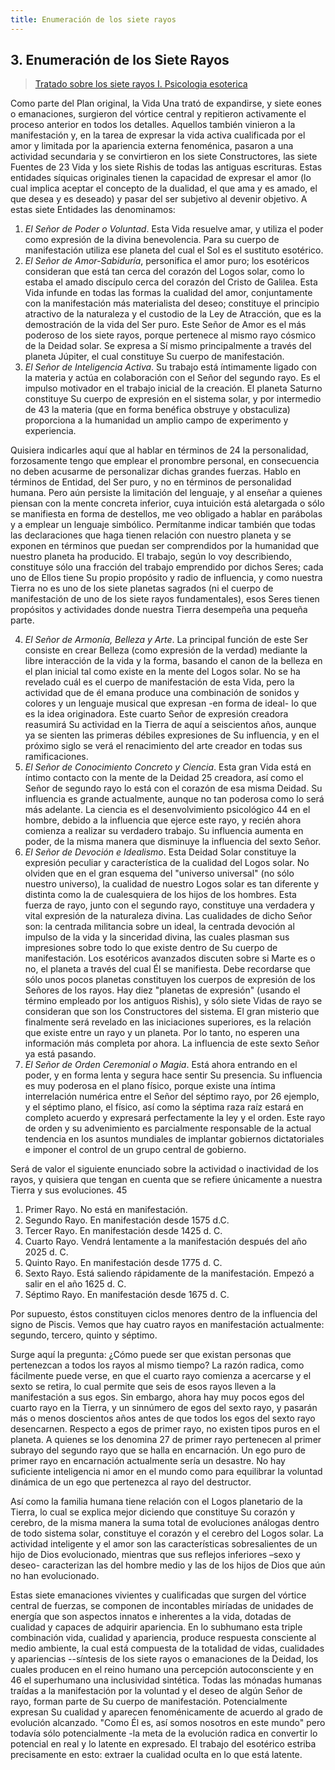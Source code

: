 ```yaml
---
title: Enumeración de los siete rayos
---
```


## 3. Enumeración de los Siete Rayos

> [Tratado sobre los siete rayos I. Psicologia esoterica](/tratado-sobre-los-siete-rayos-I/introduccion#3-enumeración-de-los-siete-rayos)

Como parte del Plan original, la Vida Una trató de expandirse, y siete eones o emanaciones, surgieron del vórtice central y repitieron activamente el proceso anterior en todos los detalles. Aquellos también vinieron a la manifestación y, en la tarea de expresar la vida activa cualificada por el amor y limitada por la apariencia externa fenoménica, pasaron a una actividad secundaria y se convirtieron en los siete Constructores, las siete Fuentes de <Pin lang="en">23</Pin> Vida y los siete Rishis de todas las antiguas escrituras. Estas entidades síquicas originales tienen la capacidad de expresar el amor (lo cual implica aceptar el concepto de la dualidad, el que ama y es amado, el que desea y es deseado) y pasar del ser subjetivo al devenir objetivo. A estas siete Entidades las denominamos:

1. *El Señor de Poder o Voluntad*. Esta Vida resuelve amar, y utiliza el poder como expresión de la divina benevolencia. Para su cuerpo de manifestación utiliza ese planeta del cual el Sol es el sustituto esotérico.
2. *El Señor de Amor-Sabiduría*, personifica el amor puro; los esotéricos consideran que está tan cerca del corazón del Logos solar, como lo estaba el amado discípulo cerca del corazón del Cristo de Galilea. Esta Vida infunde en todas las formas la cualidad del amor, conjuntamente con la manifestación más materialista del deseo; constituye el principio atractivo de la naturaleza y el custodio de la Ley de Atracción, que es la demostración de la vida del Ser puro. Este Señor de Amor es el más poderoso de los siete rayos, porque pertenece al mismo rayo cósmico de la Deidad solar. Se expresa a Sí mismo principalmente a través del planeta Júpiter, el cual constituye Su cuerpo de manifestación.
3. *El Señor de Inteligencia Activa*. Su trabajo está íntimamente ligado con la materia y actúa en colaboración con el Señor del segundo rayo. Es el impulso motivador en el trabajo inicial de la creación. El planeta Saturno constituye Su cuerpo de expresión en el sistema solar, y por intermedio de <Pin lang="es">43</Pin> la materia (que en forma benéfica obstruye y obstaculiza) proporciona a la humanidad un amplio campo de experimento y experiencia.

Quisiera indicarles aquí que al hablar en términos de <Pin lang="en">24</Pin> la personalidad, forzosamente tengo que emplear el pronombre personal, en consecuencia no deben acusarme de personalizar dichas grandes fuerzas. Hablo en términos de Entidad, del Ser puro, y no en términos de personalidad humana. Pero aún persiste la limitación del lenguaje, y al enseñar a quienes piensan con la mente concreta inferior, cuya intuición está aletargada o sólo se manifiesta en forma de destellos, me veo obligado a hablar en parábolas y a emplear un lenguaje simbólico. Permítanme indicar también que todas las declaraciones que haga tienen relación con nuestro planeta y se exponen en términos que puedan ser comprendidos por la humanidad que nuestro planeta ha producido. El trabajo, según lo voy describiendo, constituye sólo una fracción del trabajo emprendido por dichos Seres; cada uno de Ellos tiene Su propio propósito y radio de influencia, y como nuestra Tierra no es uno de los siete planetas sagrados (ni el cuerpo de manifestación de uno de los siete rayos fundamentales), esos Seres tienen propósitos y actividades donde nuestra Tierra desempeña una pequeña parte.

4. *El Señor de Armonía, Belleza y Arte*. La principal función de este Ser consiste en crear Belleza (como expresión de la verdad) mediante la libre interacción de la vida y la forma, basando el canon de la belleza en el plan inicial tal como existe en la mente del Logos solar. No se ha revelado cuál es el cuerpo de manifestación de esta Vida, pero la actividad que de él emana produce una combinación de sonidos y colores y un lenguaje musical que expresan -en forma de ideal- lo que es la idea originadora. Este cuarto Señor de expresión creadora reasumirá Su actividad en la Tierra de aquí a seiscientos años, aunque ya se sienten las primeras débiles expresiones de Su influencia, y en el próximo siglo se verá el renacimiento del arte creador en todas sus ramificaciones.
5. *El Señor de Conocimiento Concreto y Ciencia*. Esta gran Vida está en íntimo contacto con la mente de la Deidad <Pin lang="en">25</Pin> creadora, así como el Señor de segundo rayo lo está con el corazón de esa misma Deidad. Su influencia es grande actualmente, aunque no tan poderosa como lo será más adelante. La ciencia es el desenvolvimiento psicológico <Pin lang="es">44</Pin> en el hombre, debido a la influencia que ejerce este rayo, y recién ahora comienza a realizar su verdadero trabajo. Su influencia aumenta en poder, de la misma manera que disminuye la influencia del sexto Señor.
6. *El Señor de Devoción e Idealismo*. Esta Deidad Solar constituye la expresión peculiar y característica de la cualidad del Logos solar. No olviden que en el gran esquema del "universo universal" (no sólo nuestro universo), la cualidad de nuestro Logos solar es tan diferente y distinta como la de cualesquiera de los hijos de los hombres. Esta fuerza de rayo, junto con el segundo rayo, constituye una verdadera y vital expresión de la naturaleza divina. Las cualidades de dicho Señor son: la centrada militancia sobre un ideal, la centrada devoción al impulso de la vida y la sinceridad divina, las cuales plasman sus impresiones sobre todo lo que existe dentro de Su cuerpo de manifestación. Los esotéricos avanzados discuten sobre si Marte es o no, el planeta a través del cual Él se manifiesta. Debe recordarse que sólo unos pocos planetas constituyen los cuerpos de expresión de los Señores de los rayos. Hay diez "planetas de expresión" (usando el término empleado por los antiguos Rishis), y sólo siete Vidas de rayo se consideran que son los Constructores del sistema. El gran misterio que finalmente será revelado en las iniciaciones superiores, es la relación que existe entre un rayo y un planeta. Por lo tanto, no esperen una información más completa por ahora. La influencia de este sexto Señor ya está pasando.
7. *El Señor de Orden Ceremonial o Magia*. Está ahora entrando en el poder, y en forma lenta y segura hace sentir Su presencia. Su influencia es muy poderosa en el plano físico, porque existe una íntima interrelación numérica entre el Señor del séptimo rayo, por <Pin lang="en">26</Pin> ejemplo, y el séptimo plano, el físico, así como la séptima raza raíz estará en completo acuerdo y expresará perfectamente la ley y el orden. Este rayo de orden y su advenimiento es parcialmente responsable de la actual tendencia en los asuntos mundiales de implantar gobiernos dictatoriales e imponer el control de un grupo central de gobierno.

Será de valor el siguiente enunciado sobre la actividad o inactividad de los rayos, y quisiera que tengan en cuenta que se refiere únicamente a nuestra Tierra y sus evoluciones. <Pin lang="es">45</Pin>

1. Primer Rayo. No está en manifestación.
2. Segundo Rayo. En manifestación desde 1575 d.C.
3. Tercer Rayo. En manifestación desde 1425 d. C.
4. Cuarto Rayo. Vendrá lentamente a la manifestación después del año 2025 d. C.
5. Quinto Rayo. En manifestación desde 1775 d. C.
6. Sexto Rayo. Está saliendo rápidamente de la manifestación. Empezó a salir en el año 1625 d. C.
7. Séptimo Rayo. En manifestación desde 1675 d. C.

Por supuesto, éstos constituyen ciclos menores dentro de la influencia del signo de Piscis. Vemos que hay cuatro rayos en manifestación actualmente: segundo, tercero, quinto y séptimo.

Surge aquí la pregunta: ¿Cómo puede ser que existan personas que pertenezcan a todos los rayos al mismo tiempo? La razón radica, como fácilmente puede verse, en que el cuarto rayo comienza a acercarse y el sexto se retira, lo cual permite que seis de esos rayos lleven a la manifestación a sus egos. Sin embargo, ahora hay muy pocos egos del cuarto rayo en la Tierra, y un sinnúmero de egos del sexto rayo, y pasarán más o menos doscientos años antes de que todos los egos del sexto rayo desencarnen. Respecto a egos de primer rayo, no existen tipos puros en el planeta. A quienes se los denomina <Pin lang="en">27</Pin> de primer rayo pertenecen al primer subrayo del segundo rayo que se halla en encarnación. Un ego puro de primer rayo en encarnación actualmente sería un desastre. No hay suficiente inteligencia ni amor en el mundo como para equilibrar la voluntad dinámica de un ego que pertenezca al rayo del destructor.

Así como la familia humana tiene relación con el Logos planetario de la Tierra, lo cual se explica mejor diciendo que constituye Su corazón y cerebro, de la misma manera la suma total de evoluciones análogas dentro de todo sistema solar, constituye el corazón y el cerebro del Logos solar. La actividad inteligente y el amor son las características sobresalientes de un hijo de Dios evolucionado, mientras que sus reflejos inferiores –sexo y deseo- caracterizan las del hombre medio y las de los hijos de Dios que aún no han evolucionado.

Estas siete emanaciones vivientes y cualificadas que surgen del vórtice central de fuerzas, se componen de incontables miríadas de unidades de energía que son aspectos innatos e inherentes a la vida, dotadas de cualidad y capaces de adquirir apariencia. En lo subhumano esta triple combinación vida, cualidad y apariencia, produce respuesta consciente al medio ambiente, la cual está compuesta de la totalidad de vidas, cualidades y apariencias --síntesis de los siete rayos o emanaciones de la Deidad, los cuales producen en el reino humano una percepción autoconsciente y en <Pin lang="es">46</Pin> el superhumano una inclusividad sintética. Todas las mónadas humanas traídas a la manifestación por la voluntad y el deseo de algún Señor de rayo, forman parte de Su cuerpo de manifestación. Potencialmente expresan Su cualidad y aparecen fenoménicamente de acuerdo al grado de evolución alcanzado. "Como Él es, así somos nosotros en este mundo" pero todavía sólo potencialmente -la meta de la evolución radica en convertir lo potencial en real y lo latente en expresado. El trabajo del esotérico estriba precisamente en esto: extraer la cualidad oculta en lo que está latente.
